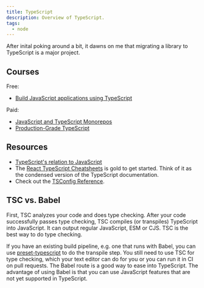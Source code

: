 ```yaml
---
title: TypeScript
description: Overview of TypeScript.
tags:
  - node
---
```


After inital poking around a bit, it dawns on me that migrating a library to
TypeScript is a major project.

## Courses

Free:

- [Build JavaScript applications using TypeScript](https://docs.microsoft.com/en-us/learn/paths/build-javascript-applications-typescript/)

Paid:

- [JavaScript and TypeScript Monorepos](https://frontendmasters.com/courses/monorepos/)
- [Production-Grade TypeScript](https://frontendmasters.com/courses/production-typescript/)

## Resources

- [TypeScript's relation to JavaScript](https://stackoverflow.com/questions/12694530/what-is-typescript-and-why-would-i-use-it-in-place-of-javascript/35048303#35048303)
- The
  [React TypeScript Cheatsheets](https://react-typescript-cheatsheet.netlify.app/)
  is gold to get started. Think of it as the condensed version of the TypeScript
  documentation.
- Check out the [TSConfig Reference](https://www.typescriptlang.org/tsconfig).

## TSC vs. Babel

First, TSC analyzes your code and does type checking. After your code
successfully passes type checking, TSC compiles (or transpiles) TypeScript into
JavaScript. It can output regular JavaScript, ESM or CJS. TSC is the best way to
do type checking.

If you have an existing build pipeline, e.g. one that runs with Babel, you can
use [preset-typescript](https://babeljs.io/docs/en/babel-preset-typescript) to
do the transpile step. You still need to use TSC for type checking, which your
text editor can do for you or you can run it in CI on pull requests. The Babel
route is a good way to ease into TypeScript. The advantage of using Babel is
that you can use JavaScript features that are not yet supported in TypeScript.
